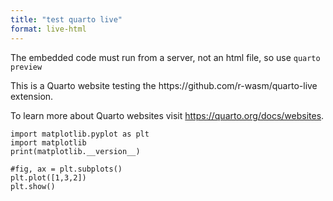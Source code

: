 ```yaml
---
title: "test quarto live"
format: live-html
---
```


The embedded code must run from a server, not an html file, so use `quarto preview`

This is a Quarto website testing the https://github.com/r-wasm/quarto-live extension.

To learn more about Quarto websites visit <https://quarto.org/docs/websites>.



```pyodide
import matplotlib.pyplot as plt
import matplotlib
print(matplotlib.__version__)

#fig, ax = plt.subplots()
plt.plot([1,3,2])
plt.show()

```
